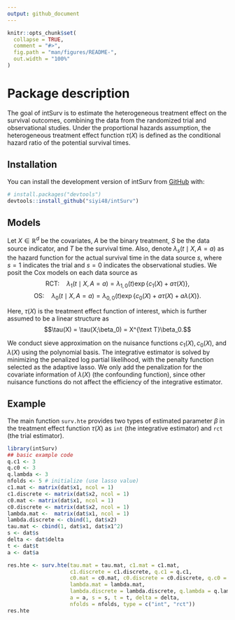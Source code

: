 ```yaml
---
output: github_document
---
```


<!-- README.md is generated from README.Rmd. Please edit that file -->

```r
knitr::opts_chunk$set(
  collapse = TRUE,
  comment = "#>",
  fig.path = "man/figures/README-",
  out.width = "100%"
)
```

# Package description

<!-- badges: start -->

<!-- badges: end -->

The goal of intSurv is to estimate the heterogeneous treatment effect on the survival outcomes, combining the data from the randomized trial and observational studies. Under the proportional hazards assumption, the heterogeneous treatment effect function $\tau(X)$ is defined as the conditional hazard ratio of the potential survival times.

## Installation

You can install the development version of intSurv from [GitHub](https://github.com/) with:

``` r
# install.packages("devtools")
devtools::install_github("siyi48/intSurv")
```

## Models

Let $X\in \mathbb{R}^d$ be the covariates, $A$ be the binary treatment, $S$ be the data source indicator, and $T$ be the survival time. Also, denote $\lambda_s(t\mid X, A=a)$ as the hazard function for the actual survival time in the data source $s$, where $s=1$ indicates the trial and $s=0$ indicates the observational studies. We posit the Cox models on each data source as
$$\text{RCT:} \quad \lambda_1(t\mid X, A=a) =\lambda_{1,0}(t)\exp\{c_1(X) + a\tau(X)\},$$
$$\text{OS:} \quad \lambda_0(t\mid X, A=a) =\lambda_{0,0}(t)\exp\{c_0(X) + a\tau(X) + a\lambda(X)\}.$$

Here, $\tau(X)$ is the treatment effect function of interest, which is further assumed to be a linear structure as $$\tau(X) = \tau(X;\beta_0) = X^{\text T}\beta_0.$$ 

We conduct sieve approximation on the nuisance functions $c_1(X), c_0(X)$, and $\lambda(X)$ using the polynomial basis. The integrative estimator is solved by minimizing the penalized log partial likelihood, with the penalty function selected as the adaptive lasso. We only add the penalization for the covariate information of $\lambda(X)$ (the confounding function), since other nuisance functions do not affect the efficiency of the integrative estimator.

## Example

The main function `surv.hte` provides two types of estimated parameter $\beta$ in the treatment effect function $\tau(X)$ as `int` (the integrative estimator) and `rct` (the trial estimator).

```r
library(intSurv)
## basic example code
q.c1 <- 3
q.c0 <- 3
q.lambda <- 3
nfolds <- 5 # initialize (use lasso value)
c1.mat <- matrix(dat$x1, ncol = 1)
c1.discrete <- matrix(dat$x2, ncol = 1)
c0.mat <- matrix(dat$x1, ncol = 1)
c0.discrete <- matrix(dat$x2, ncol = 1)
lambda.mat <-  matrix(dat$x1, ncol = 1)
lambda.discrete <- cbind(1, dat$x2)
tau.mat <- cbind(1, dat$x1, dat$x1^2)
s <- dat$s
delta <- dat$delta
t <- dat$t
a <- dat$a

res.hte <- surv.hte(tau.mat = tau.mat, c1.mat = c1.mat,
                    c1.discrete = c1.discrete, q.c1 = q.c1,
                    c0.mat = c0.mat, c0.discrete = c0.discrete, q.c0 = q.c0,
                    lambda.mat = lambda.mat,
                    lambda.discrete = lambda.discrete, q.lambda = q.lambda,
                    a = a, s = s, t = t, delta = delta,
                    nfolds = nfolds, type = c("int", "rct"))
res.hte
```
